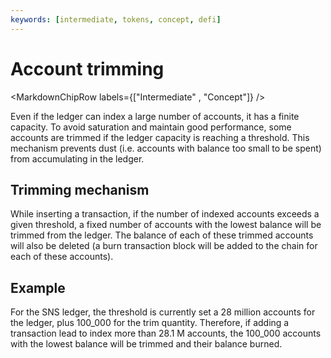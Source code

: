 ```yaml
---
keywords: [intermediate, tokens, concept, defi]
---
```




# Account trimming

<MarkdownChipRow labels={["Intermediate" , "Concept"]} />


Even if the <GlossaryTooltip>ledger</GlossaryTooltip> can index a large number of accounts, it has a finite capacity.
To avoid saturation and maintain good performance,
some accounts are trimmed if the ledger capacity is reaching a threshold.
This mechanism prevents dust (i.e. accounts with balance too small to be spent) from accumulating in the ledger.

## Trimming mechanism

While inserting a transaction, if the number of indexed accounts exceeds a given threshold,
a fixed number of accounts with the lowest balance will be trimmed from the ledger.
The balance of each of these trimmed accounts will also be deleted
(a burn transaction block will be added to the chain for each of these accounts).

## Example

For the SNS ledger, the threshold is currently set a 28 million accounts for the ledger, plus 100_000 for the
trim quantity.
Therefore, if adding a transaction lead to index more than 28.1 M accounts, the 100_000 accounts with the lowest
balance will be trimmed and their balance burned.
